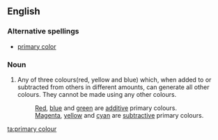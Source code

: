 ==English==

===Alternative spellings===
*[[primary color]]

===Noun===
{{wikipedia|primary color}}
{{en-noun|sg=[[primary]] [[colour]]}}

# Any of three colours(red, yellow and blue) which, when added to or subtracted from others in different amounts, can generate all other colours. They cannot be made using any other colours.
#: [[red|Red]], [[blue]] and [[green]] are [[additive]] primary colours.
#: [[magenta|Magenta]], [[yellow]] and [[cyan]] are [[subtractive]] primary colours.

[[ta:primary colour]]